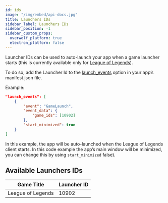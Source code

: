 ```yaml
---
id: ids
image: "/img/embed/api-docs.jpg"
title: Launchers IDs
sidebar_label: Launchers IDs
sidebar_position: -1
sidebar_custom_props:
  overwolf_platform: true
  electron_platform: false
---
```


Launcher IDs can be used to auto-launch your app when a game launcher starts (this is currently available only for [League of Legends](events/league-of-legends)).

To do so, add the Launcher Id to the [launch_events](../../manifest#launch_events) option in your app’s manifest.json file.

Example:

```json
"launch_events": [
    {
        "event": "GameLaunch",
        "event_data": {
            "game_ids": [10902]
        },
        "start_minimized": true
    }
]
```

In this example, the app will be auto-launched when the League of Legends client starts. In this code example the app’s main window will be minimized, you can change this by using  `start_minimized` false).

 ## Available Launchers IDs

| Game Title         |  Launcher ID  |
| -------------------| --------------|
| League of Legends  | 10902         |

